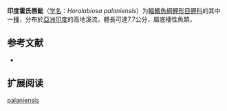 {{Speciesbox
| name = 印度霍氏唇魮
| status = NE
| status_system = IUCN3.1
| image = 
| genus = Horalabiosa
| species = palaniensis
| authority = [[Rema_Devi_&_Menon|Rema Devi & Menon]], 1994
| synonyms = 
}}

'''印度霍氏唇魮'''（[[学名|学名]]：''Horalabiosa palaniensis''）为[[輻鰭魚綱|輻鰭魚綱]][[鯉形目|鯉形目]][[鲤科|鲤科]]的其中一[[種|種]]，分布於[[亞洲|亞洲]][[印度|印度]]的高地溪流，體長可達7.7公分，屬底棲性魚類。

== 参考文献 ==
*{{FishBase_species|genus=Horalabiosa|species=palaniensis|year=2011|month=12}}

== 扩展阅读 ==
{{refbegin}}
{{wikispecies-inline|Horalabiosa palaniensis|印度霍氏唇魮}}
{{refend}}
{{Taxonbar|from=Q5534191}}

[[Category:霍氏唇魮屬|palaniensis]]


{{鯉形目小作品}}